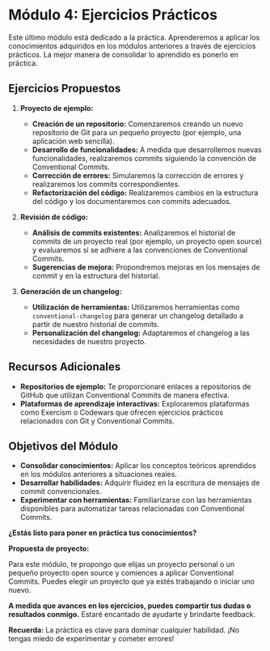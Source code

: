 # Módulo 4: Ejercicios Prácticos

Este último módulo está dedicado a la práctica. Aprenderemos a aplicar los conocimientos adquiridos en los módulos anteriores a través de ejercicios prácticos. La mejor manera de consolidar lo aprendido es ponerlo en práctica.

## Ejercicios Propuestos

1. **Proyecto de ejemplo:**
    * **Creación de un repositorio:** Comenzaremos creando un nuevo repositorio de Git para un pequeño proyecto (por ejemplo, una aplicación web sencilla).
    * **Desarrollo de funcionalidades:** A medida que desarrollemos nuevas funcionalidades, realizaremos commits siguiendo la convención de Conventional Commits.
    * **Corrección de errores:** Simularemos la corrección de errores y realizaremos los commits correspondientes.
    * **Refactorización del código:** Realizaremos cambios en la estructura del código y los documentaremos con commits adecuados.

2. **Revisión de código:**
    * **Análisis de commits existentes:** Analizaremos el historial de commits de un proyecto real (por ejemplo, un proyecto open source) y evaluaremos si se adhiere a las convenciones de Conventional Commits.
    * **Sugerencias de mejora:** Propondremos mejoras en los mensajes de commit y en la estructura del historial.

3. **Generación de un changelog:**
    * **Utilización de herramientas:** Utilizaremos herramientas como `conventional-changelog` para generar un changelog detallado a partir de nuestro historial de commits.
    * **Personalización del changelog:** Adaptaremos el changelog a las necesidades de nuestro proyecto.

## Recursos Adicionales

* **Repositorios de ejemplo:** Te proporcionaré enlaces a repositorios de GitHub que utilizan Conventional Commits de manera efectiva.
* **Plataformas de aprendizaje interactivas:** Exploraremos plataformas como Exercism o Codewars que ofrecen ejercicios prácticos relacionados con Git y Conventional Commits.

## Objetivos del Módulo

* **Consolidar conocimientos:** Aplicar los conceptos teóricos aprendidos en los módulos anteriores a situaciones reales.
* **Desarrollar habilidades:** Adquirir fluidez en la escritura de mensajes de commit convencionales.
* **Experimentar con herramientas:** Familiarizarse con las herramientas disponibles para automatizar tareas relacionadas con Conventional Commits.

**¿Estás listo para poner en práctica tus conocimientos?**

**Propuesta de proyecto:**

Para este módulo, te propongo que elijas un proyecto personal o un pequeño proyecto open source y comiences a aplicar Conventional Commits. Puedes elegir un proyecto que ya estés trabajando o iniciar uno nuevo.

**A medida que avances en los ejercicios, puedes compartir tus dudas o resultados conmigo.** Estaré encantado de ayudarte y brindarte feedback. 

**Recuerda:** La práctica es clave para dominar cualquier habilidad. ¡No tengas miedo de experimentar y cometer errores!
